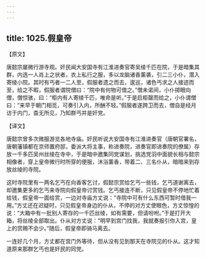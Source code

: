 ```yaml
---
---
---
```

title: 1025.假皇帝
---



【原文】

唐懿宗屡微行游寺观。奸民闻大安国寺有江淮进奏官寄吴绫千匹在院，于是暗集其群，内选一人肖上之状者，衣上私行之服，多以龙脑诸香薰袭，引二三小仆，潜入寄绫小院。其时有丐者一二人至，假服者遗之而去，逡巡，诸色丐求之人接迹而至，给之不暇，假服者谓院僧曰：“院中有何物可借之。”僧未诺间，小仆掷眼向僧，僧惊骇，曰：“柜内有人寄绫千匹，唯命是听。”于是启柜罄而给之，小仆谓僧曰：“来早于朝门相觅，可奏引入内，所酬不轻。”假服者遂跨卫而去，僧自是经月访于内门，杳无所见，乃知群丐并是奸党。

【译文】

唐懿宗曾多次微服游览各地寺庙。奸民听说大安国寺有江淮进奏官（唐朝官署名，唐朝藩镇都在京师置府邸，委派大将主事，称进奏院，进奏官即进奏院的僚属）存放一千多匹吴州丝绫在寺中，于是暗中邀集同党谋划，挑选党羽中面貌长相与懿宗相像者，穿上皇帝微行时所穿的便服，沐浴薰香，带着二、三名仆从，暗暗来到存放丝绫的寺院。

这时寺院里有一两名乞丐在向香客乞讨，假懿宗赏给乞丐一些钱，乞丐道谢离去，却邀集更多的乞丐来寺院向假皇帝讨赏钱。乞丐接连不断，只见假皇帝不停地忙着给钱，假皇帝一面给赏，一边对寺庙方丈说：“寺院中可有什么东西可暂时借我一用。”方丈还在迟疑时，只见假皇帝身边的仆从，不停的对方丈使眼色，方丈惊惶的说：“大箱中有一批别人寄存的一千匹丝绫，如有需要，但请吩咐。”于是打开大箱，将丝绫全部取出。仆从对方丈说：“明早到宫门找我，我就奏报引你入宫，皇上的赏赐不会少。”随后，假皇帝即骑马离去。

一连好几个月，方丈都在宫门外等待，但从没有见到那天在寺院见的仆从。这才知道原来那群乞丐也是奸民的同党。